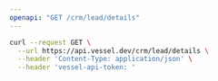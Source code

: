 ```yaml
---
openapi: "GET /crm/lead/details"
---
```


<RequestExample>

```bash Request
curl --request GET \
  --url https://api.vessel.dev/crm/lead/details \
  --header 'Content-Type: application/json' \
  --header 'vessel-api-token: '
```

</RequestExample>
